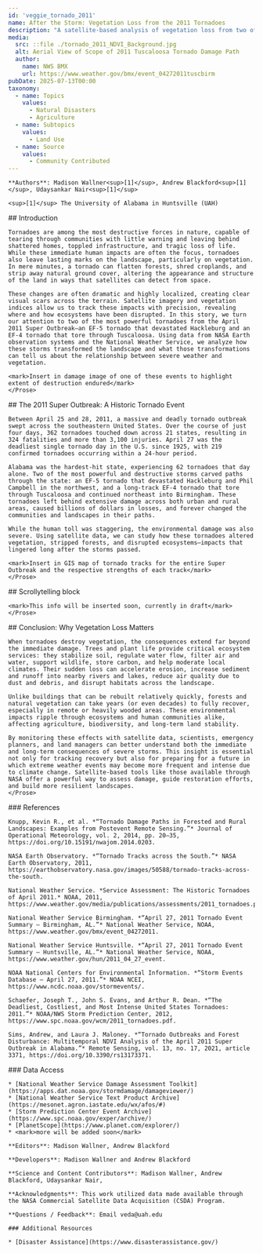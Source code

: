 ---
id: 'veggie_tornado_2011'
name: After the Storm: Vegetation Loss from the 2011 Tornadoes
description: "A satellite-based analysis of vegetation loss from two of the deadliest tornadoes in the 2011 Super Outbreak"
media:
  src: ::file ./tornado_2011_NDVI_Background.jpg
  alt: Aerial View of Scope of 2011 Tuscaloosa Tornado Damage Path
  author:
    name: NWS BMX
    url: https://www.weather.gov/bmx/event_04272011tuscbirm
pubDate: 2025-07-13T00:00
taxonomy:
  - name: Topics
    values:
      - Natural Disasters
      - Agriculture
  - name: Subtopics
    values:
      - Land Use
  - name: Source
    values:
      - Community Contributed
---
<Block>
  <Prose>

    **Authors**: Madison Wallner<sup>[1]</sup>, Andrew Blackford<sup>[1]</sup>, Udaysankar Nair<sup>[1]</sup>

    <sup>[1]</sup> The University of Alabama in Huntsville (UAH)
  </Prose>
</Block>

<Block>
  <Prose>
    ## Introduction

    Tornadoes are among the most destructive forces in nature, capable of tearing through communities with little warning and leaving behind shattered homes, toppled infrastructure, and tragic loss of life. While these immediate human impacts are often the focus, tornadoes also leave lasting marks on the landscape, particularly on vegetation. In mere minutes, a tornado can flatten forests, shred croplands, and strip away natural ground cover, altering the appearance and structure of the land in ways that satellites can detect from space.

    These changes are often dramatic and highly localized, creating clear visual scars across the terrain. Satellite imagery and vegetation indices allow us to track these impacts with precision, revealing where and how ecosystems have been disrupted. In this story, we turn our attention to two of the most powerful tornadoes from the April 2011 Super Outbreak—an EF-5 tornado that devastated Hackleburg and an EF-4 tornado that tore through Tuscaloosa. Using data from NASA Earth observation systems and the National Weather Service, we analyze how these storms transformed the landscape and what those transformations can tell us about the relationship between severe weather and vegetation.

    <mark>Insert in damage image of one of these events to highlight extent of destruction endured</mark>
    </Prose>
</Block>

<Block>
  <Prose>
    ## The 2011 Super Outbreak: A Historic Tornado Event

    Between April 25 and 28, 2011, a massive and deadly tornado outbreak swept across the southeastern United States. Over the course of just four days, 362 tornadoes touched down across 21 states, resulting in 324 fatalities and more than 3,100 injuries. April 27 was the deadliest single tornado day in the U.S. since 1925, with 219 confirmed tornadoes occurring within a 24-hour period.

    Alabama was the hardest-hit state, experiencing 62 tornadoes that day alone. Two of the most powerful and destructive storms carved paths through the state: an EF-5 tornado that devastated Hackleburg and Phil Campbell in the northwest, and a long-track EF-4 tornado that tore through Tuscaloosa and continued northeast into Birmingham. These tornadoes left behind extensive damage across both urban and rural areas, caused billions of dollars in losses, and forever changed the communities and landscapes in their paths.

    While the human toll was staggering, the environmental damage was also severe. Using satellite data, we can study how these tornadoes altered vegetation, stripped forests, and disrupted ecosystems—impacts that lingered long after the storms passed.

    <mark>Insert in GIS map of tornado tracks for the entire Super Outbreak and the respective strengths of each track</mark>
    </Prose>
</Block>

<Block>
  <Prose>
    ## Scrollytelling block

    <mark>This info will be inserted soon, currently in draft</mark>
    </Prose>
</Block>

<Block>
  <Prose>
    ## Conclusion: Why Vegetation Loss Matters

    When tornadoes destroy vegetation, the consequences extend far beyond the immediate damage. Trees and plant life provide critical ecosystem services: they stabilize soil, regulate water flow, filter air and water, support wildlife, store carbon, and help moderate local climates. Their sudden loss can accelerate erosion, increase sediment and runoff into nearby rivers and lakes, reduce air quality due to dust and debris, and disrupt habitats across the landscape.

    Unlike buildings that can be rebuilt relatively quickly, forests and natural vegetation can take years (or even decades) to fully recover, especially in remote or heavily wooded areas. These environmental impacts ripple through ecosystems and human communities alike, affecting agriculture, biodiversity, and long-term land stability.

    By monitoring these effects with satellite data, scientists, emergency planners, and land managers can better understand both the immediate and long-term consequences of severe storms. This insight is essential not only for tracking recovery but also for preparing for a future in which extreme weather events may become more frequent and intense due to climate change. Satellite-based tools like those available through NASA offer a powerful way to assess damage, guide restoration efforts, and build more resilient landscapes.
    </Prose>
</Block>

<Block>
  <Prose>
    ### References
    
    Knupp, Kevin R., et al. *“Tornado Damage Paths in Forested and Rural Landscapes: Examples from Postevent Remote Sensing.”* Journal of Operational Meteorology, vol. 2, 2014, pp. 20–35, https://doi.org/10.15191/nwajom.2014.0203.
    
    NASA Earth Observatory. *“Tornado Tracks across the South.”* NASA Earth Observatory, 2011, https://earthobservatory.nasa.gov/images/50588/tornado-tracks-across-the-south.
    
    National Weather Service. *Service Assessment: The Historic Tornadoes of April 2011.* NOAA, 2011, https://www.weather.gov/media/publications/assessments/2011_tornadoes.pdf. 
    
    National Weather Service Birmingham. *“April 27, 2011 Tornado Event Summary – Birmingham, AL.”* National Weather Service, NOAA, https://www.weather.gov/bmx/event_04272011.
    
    National Weather Service Huntsville. *“April 27, 2011 Tornado Event Summary – Huntsville, AL.”* National Weather Service, NOAA, https://www.weather.gov/hun/2011_04_27_event.
    
    NOAA National Centers for Environmental Information. *“Storm Events Database – April 27, 2011.”* NOAA NCEI, https://www.ncdc.noaa.gov/stormevents/. 
    
    Schaefer, Joseph T., John S. Evans, and Arthur R. Dean. *“The Deadliest, Costliest, and Most Intense United States Tornadoes: 2011.”* NOAA/NWS Storm Prediction Center, 2012, https://www.spc.noaa.gov/wcm/2011_tornadoes.pdf. 
    
    Sims, Andrew, and Laura J. Maloney. *“Tornado Outbreaks and Forest Disturbance: Multitemporal NDVI Analysis of the April 2011 Super Outbreak in Alabama.”* Remote Sensing, vol. 13, no. 17, 2021, article 3371, https://doi.org/10.3390/rs13173371.
  </Prose>
</Block>

<Block>
  <Prose>
    ### Data Access

    * [National Weather Service Damage Assessment Toolkit](https://apps.dat.noaa.gov/stormdamage/damageviewer/)
    * [National Weather Service Text Product Archive](https://mesonet.agron.iastate.edu/wx/afos/#)
    * [Storm Prediction Center Event Archive](https://www.spc.noaa.gov/exper/archive/)
    * [PlanetScope](https://www.planet.com/explorer/)
    * <mark>more will be added soon</mark>
  </Prose>
</Block>

<Block>
  <Prose>

    **Editors**: Madison Wallner, Andrew Blackford

    **Developers**: Madison Wallner and Andrew Blackford

    **Science and Content Contributors**: Madison Wallner, Andrew Blackford, Udaysankar Nair, 

    **Acknowledgments**: This work utilized data made available through the NASA Commercial Satellite Data Acquisition (CSDA) Program.

    **Questions / Feedback**: Email veda@uah.edu 

    ### Additional Resources

    * [Disaster Assistance](https://www.disasterassistance.gov/)
  </Prose>
</Block>